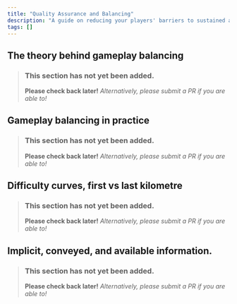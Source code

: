```yaml
---
title: "Quality Assurance and Balancing"
description: "A guide on reducing your players' barriers to sustained and enjoyable gameplay."
tags: []
---
```


## The theory behind gameplay balancing
> ### This section has not yet been added.
> **Please check back later!** *Alternatively, please submit a PR if you are able to!*
<v comment="Complementary interactions." />

## Gameplay balancing in practice
> ### This section has not yet been added.
> **Please check back later!** *Alternatively, please submit a PR if you are able to!*
<v comment="All the things that usually go wrong." />

## Difficulty curves, first vs last kilometre
> ### This section has not yet been added.
> **Please check back later!** *Alternatively, please submit a PR if you are able to!*
<v comment="Make it easy for new players, make it lasting and retaining for old players, avoiding the pitfalls of both." />

## Implicit, conveyed, and available information.
> ### This section has not yet been added.
> **Please check back later!** *Alternatively, please submit a PR if you are able to!*
<v comment="Making sure players know how to do stuff, can get easily onboarded to new systems in a way that is neither overwhelming nor boring" />